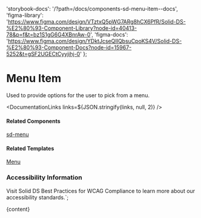 

  'storybook-docs': '/?path=/docs/components-sd-menu-item--docs',
  'figma-library':
    'https://www.figma.com/design/VTztxQ5pWG7ARg8hCX6PfR/Solid-DS-%E2%80%93-Component-Library?node-id=40413-78&p=f&t=bz1S1gG6G4XBnrAw-0',
  'figma-docs':
    'https://www.figma.com/design/YDktJcseQIIQbsuCpoKS4V/Solid-DS-%E2%80%93-Component-Docs?node-id=15967-5252&t=gSF2UGECtCyyjihj-0'
};

# Menu Item

Used to provide options for the user to pick from a menu.

<DefaultStory />

<DocumentationLinks links=${JSON.stringify(links, null, 2)} />

#### Related Components

[sd-menu](./?path=/docs/components-sd-menu--docs)

#### Related Templates

[Menu](./?path=/docs/templates-menu--docs)

### Accessibility Information

Visit <sd-link href="https://www.figma.com/design/YDktJcseQIIQbsuCpoKS4V/Component-Docs?node-id=10708-5011&t=Z1FxSGWkmXG5r5sw-4" target="_blank">Solid DS Best Practices for WCAG Compliance</sd-link> to learn more about our accessibility standards.`;

<Meta title="Components/sd-menu-item/Overview" />

<OverviewFormatter story={SdMenuItemStories.Default}>{content}</OverviewFormatter>
